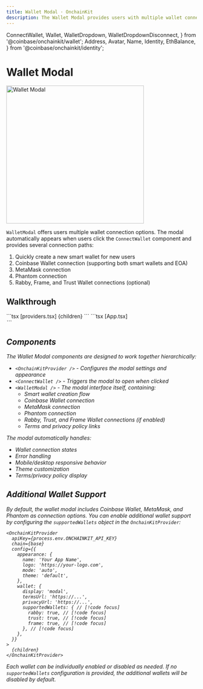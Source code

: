 ```yaml
---
title: Wallet Modal · OnchainKit
description: The Wallet Modal provides users with multiple wallet connection options in a polished interface.
---
```


  ConnectWallet,
  Wallet,
  WalletDropdown,
  WalletDropdownDisconnect,
} from '@coinbase/onchainkit/wallet';
  Address,
  Avatar,
  Name,
  Identity,
  EthBalance,
} from '@coinbase/onchainkit/identity';

# Wallet Modal

<img 
  alt="Wallet Modal"
  src="/images/onchainkit/wallet-modal.png"
  height="364"
  width="364"
  className="mx-auto"
/>

`WalletModal` offers users multiple wallet connection options. The modal automatically appears when users click the `ConnectWallet` component and provides several connection paths:

1. Quickly create a new smart wallet for new users
2. Coinbase Wallet connection (supporting both smart wallets and EOA)
3. MetaMask connection
4. Phantom connection
5. Rabby, Frame, and Trust Wallet connections (optional)

## Walkthrough

<Steps>
  <Step title="Configure the OnchainKitProvider with modal settings:">
  ```tsx [providers.tsx]
  <OnchainKitProvider
    apiKey={process.env.ONCHAINKIT_API_KEY}
    chain={base}
    config={{
      appearance: {
        name: 'Your App Name',        // Displayed in modal header
        logo: 'https://your-logo.com',// Displayed in modal header
        mode: 'auto',                 // 'light' | 'dark' | 'auto'
        theme: 'default',             // 'default' or custom theme
      },
      wallet: { // [!code focus]
        display: 'modal', // [!code focus]
        termsUrl: 'https://...', // [!code focus]
        privacyUrl: 'https://...', // [!code focus]
        },
    }}
  >
    {children}
  </OnchainKitProvider>
  ```

  </Step>
  <Step title="Use the ConnectWallet component in your UI:">
  ```tsx [App.tsx]
  <Wallet>
    <ConnectWallet>
      <Avatar className="h-6 w-6" />
      <Name />
    </ConnectWallet>
    <WalletDropdown>
      <Identity className="px-4 pt-3 pb-2" hasCopyAddressOnClick>
        <Avatar />
        <Name />
        <Address />
        <EthBalance />
      </Identity>
      <WalletDropdownDisconnect />
    </WalletDropdown>
  </Wallet>
  ```

  <AppWithWalletModal>
    <div className="my-10 flex justify-center">
      <Wallet>
        <ConnectWallet>
          <Avatar className="h-6 w-6" />
          <Name />
        </ConnectWallet>
        <WalletDropdown>
          <Identity className="px-4 pt-3 pb-2" hasCopyAddressOnClick>
            <Avatar />
            <Name />
            <Address className={color.foregroundMuted} />
            <EthBalance />
          </Identity>
          <WalletDropdownDisconnect />
        </WalletDropdown>
      </Wallet>
    </div>
  </AppWithWalletModal>

  </Step>
</Steps>

## Components

The Wallet Modal components are designed to work together hierarchically:

- `<OnchainKitProvider />` - Configures the modal settings and appearance
- `<ConnectWallet />` - Triggers the modal to open when clicked
- `<WalletModal />` - The modal interface itself, containing:
  - Smart wallet creation flow
  - Coinbase Wallet connection
  - MetaMask connection
  - Phantom connection
  - Rabby, Trust, and Frame Wallet connections (if enabled)
  - Terms and privacy policy links

The modal automatically handles:

- Wallet connection states
- Error handling
- Mobile/desktop responsive behavior
- Theme customization
- Terms/privacy policy display

## Additional Wallet Support

By default, the wallet modal includes Coinbase Wallet, MetaMask, and Phantom as connection options. You can enable additional wallet support by configuring the `supportedWallets` object in the `OnchainKitProvider`:

```tsx
<OnchainKitProvider
  apiKey={process.env.ONCHAINKIT_API_KEY}
  chain={base}
  config={{
    appearance: {
      name: 'Your App Name',
      logo: 'https://your-logo.com',
      mode: 'auto',
      theme: 'default',
    },
    wallet: {
      display: 'modal',
      termsUrl: 'https://...',
      privacyUrl: 'https://...',
      supportedWallets: { // [!code focus]
        rabby: true, // [!code focus]
        trust: true, // [!code focus]
        frame: true, // [!code focus]
      }, // [!code focus]
    },
  }}
>
  {children}
</OnchainKitProvider>
```

Each wallet can be individually enabled or disabled as needed. If no `supportedWallets` configuration is provided, the additional wallets will be disabled by default.
